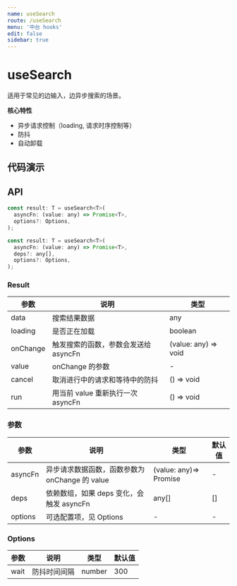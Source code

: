 ```yaml
---
name: useSearch
route: /useSearch
menu: '中台 hooks'
edit: false
sidebar: true
---
```



# useSearch

适用于常见的边输入，边异步搜索的场景。

**核心特性**

* 异步请求控制（loading, 请求时序控制等）
* 防抖
* 自动卸载

## 代码演示

<JackBox jsCode={Demo1CodeJsx} tsCode={Demo1CodeTsx} demoName='Select Search' description='Basic Usage'>
  <Demo1 />
</JackBox>

## API

```javascript
const result: T = useSearch<T>(
  asyncFn: (value: any) => Promise<T>,
  options?: Options,
);

const result: T = useSearch<T>(
  asyncFn: (value: any) => Promise<T>,
  deps?: any[],
  options?: Options,
);
```

### Result

| 参数     | 说明                                 | 类型                 |
|----------|--------------------------------------|----------------------|
| data     | 搜索结果数据                         | any                  |
| loading  | 是否正在加载                         | boolean              |
| onChange | 触发搜索的函数，参数会发送给 asyncFn | (value: any) => void |
| value    | onChange 的参数                      | -                    |
| cancel   | 取消进行中的请求和等待中的防抖       | () => void           |
| run      | 用当前 value 重新执行一次 asyncFn    | () => void           |

### 参数

| 参数    | 说明                                           | 类型                   | 默认值 |
|---------|------------------------------------------------|------------------------|--------|
| asyncFn | 异步请求数据函数，函数参数为 onChange 的 value | (value: any)=> Promise | -      |
| deps    | 依赖数组，如果 deps 变化，会触发 asyncFn       | any[]                  | []     |
| options | 可选配置项，见 Options                         | -                      | -      |


### Options

| 参数 | 说明         | 类型   | 默认值 |
|------|--------------|--------|--------|
| wait | 防抖时间间隔 | number | 300    |